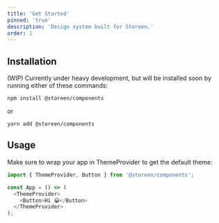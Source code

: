 ```yaml
---
title: 'Get Started'
pinned: 'true'
description: 'Design system built for Storeen.'
order: 1
---
```


## Installation

(WIP) Currently under heavy development, but will be installed soon by running either of these commands:

```
npm install @storeen/components
```

or

```
yarn add @storeen/components
```

## Usage

Make sure to wrap your app in ThemeProvider to get the default theme:

```js removePreview
import { ThemeProvider, Button } from '@storeen/components';

const App = () => (
  <ThemeProvider>
    <Button>Hi 😀</Button>
  </ThemeProvider>
);
```
